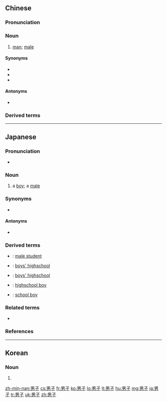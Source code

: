 ==Chinese==
{{zh-forms}}

===Pronunciation===
{{zh-pron
|m=nánzǐ
|c=naam4 zi2
|h=pfs=nàm-chṳ́
|mn=lâm-chú
|cat=n
}}

===Noun===
{{zh-noun}}

# {{qualifier|formal}} [[man]]; [[male]]

====Synonyms====
* {{zh-l|男的}}
* {{zh-l|男人}}
* {{zh-l|男子漢}}

====Antonyms====
* {{zh-l|女子}}

===Derived terms===
{{zh-der|美男子}}

{{zh-cat|Intermediate}}

----

==Japanese==
{{ja-kanjitab|だん|し|yomi=on}}

===Pronunciation===
* {{ja-pron|だんし|y=o|acc=1|acc_ref=NHK}}

===Noun===
{{ja-noun|だんし}}

# a [[boy]]; a [[male]]

===Synonyms===
* {{ja-r|男の子|おとこ の こ}}

====Antonyms====
* {{ja-r|女子|じょし}}

===Derived terms===
{{top2}}
* {{ja-r|男子学生|だんし がくせい}}:  [[male student]]
* {{ja-r|男子高|だんしこう}}:  [[boys' highschool]]
* {{ja-r|男子高校|だんし こうこう}}:  [[boys' highschool]]
{{mid2}}
* {{ja-r|男子高校生|だんし こうこうせい}}:  [[highschool boy]]
* {{ja-r|男子生徒|だんし せいと}}:  [[school boy]]
{{bottom}}

===Related terms===
* {{ja-r|男性|だんせい}}

===References===
<references/>

----

==Korean==
{{ko-hanjatab}}

===Noun===
{{ko-noun|hj|hangeul=남자}}

# {{hanja form of|남자|man; gentleman; boy; male}}

[[zh-min-nan:男子]]
[[cs:男子]]
[[fr:男子]]
[[ko:男子]]
[[lo:男子]]
[[lt:男子]]
[[hu:男子]]
[[mg:男子]]
[[ja:男子]]
[[tr:男子]]
[[uk:男子]]
[[zh:男子]]